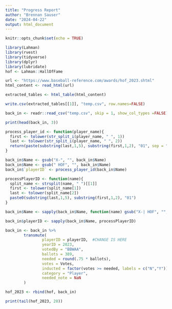 ```yaml
---
title: "Progress Report"
author: "Brennan Sauser"
date: "2024-04-22"
output: html_document
---
```


```r
knitr::opts_chunk$set(echo = TRUE)
```

```r
library(Lahman)
library(rvest)
library(tidyverse)
library(dplyr)
library(lubridate)
hof <- Lahman::HallOfFame
```

```r
url <- "https://www.baseball-reference.com/awards/hof_2023.shtml"
html_content <- read_html(url)

extracted_tables <- html_table(html_content)

write.csv(extracted_tables[[1]], "temp.csv", row.names=FALSE)

back_in <- readr::read_csv("temp.csv", skip = 1, show_col_types =FALSE)

print(head(back_in, 3))

process_player_id <- function(player_name){
  first <- tolower(str_split_i(player_name, " ", 1))
  last <- tolower(str_split_i(player_name, " ", 2))
  return(paste(substring(last,1,5), substring(first,1,2), "01", sep = ""))
}

back_in$Name <- gsub("X-", "", back_in$Name)
back_in$Name <- gsub(" HOF", "", back_in$Name)
back_in$`playerID` <- process_player_id(back_in$Name)

processPlayerID <- function(name){
  split_name <- strsplit(name, " ")[[1]]
  first <- tolower(split_name[1])
  last <- tolower(split_name[2])
  paste0(substring(last,1,5), substring(first,1,2), "01")
}

back_in$Name <- sapply(back_in$Name, function(name) gsub("X-| HOF", "", name))

back_in$playerID <- sapply(back_in$Name, processPlayerID)

back_in <- back_in %>%
        transmute(
                playerID = playerID,  #CHANGE IS HERE
                yearID = 2023,
                votedBy = "BBWAA",
                ballots = 389,
                needed = round(.75 * ballots),
                votes = Votes,
                inducted = factor(votes >= needed, labels = c("N","Y")),
                category = "Player",
                needed_note = NaN
        )

hof_2023 <- rbind(hof, back_in)

print(tail(hof_2023, 28))
```


